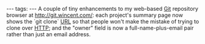 ---
tags:
---
A couple of tiny enhancements to my web-based [[Git]] repository browser at http://git.wincent.com/: each project's summary page now shows the `git clone` [[URL]] so that people won't make the mistake of trying to clone over [[HTTP]]; and the "owner" field is now a full-name-plus-email pair rather than just an email address.
